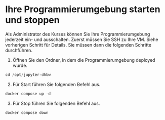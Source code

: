 # Ihre Programmierumgebung starten und stoppen

Als Administrator des Kurses können Sie Ihre Programmierumgebung jederzeit ein- und ausschalten.
Zuerst müssen Sie SSH zu Ihre VM. Siehe vorherigen Schritt für Details.
Sie müssen dann die folgenden Schritte durchführen.
1. Öffnen Sie den Ordner, in dem die Programmierumgebung deployed wurde.
``` js copy
cd /opt/jupyter-dhbw
```
2. Für Start führen Sie folgenden Befehl aus.
``` js copy
docker compose up -d
```
3. Für Stop führen Sie folgenden Befehl aus.
``` js copy
docker compose down
```